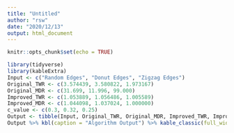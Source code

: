 ---
title: "Untitled"
author: "rsw"
date: "2020/12/13"
output: html_document
---

```{r setup, include=FALSE}
knitr::opts_chunk$set(echo = TRUE)
```

```{r}
library(tidyverse)
library(kableExtra)
Input <- c("Random Edges", "Donut Edges", "Zigzag Edges")
Original_TWR <- c(3.574439, 3.580822, 1.973167)
Original_MDR <- c(31.699, 11.996, 99.000)
Improved_TWR <- c(1.053889, 1.056486, 1.005589)
Improved_MDR <- c(1.044098, 1.037024, 1.000000)
c_value <- c(0.3, 0.32, 0.25)
Output <- tibble(Input, Original_TWR, Original_MDR, Improved_TWR, Improved_MDR, c_value)
Output %>% kbl(caption = "Algorithm Output") %>% kable_classic(full_width = F, html_font = "Cambria")
```

